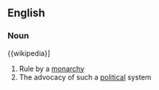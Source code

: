 ==English==

===Noun===
{{wikipedia}]
{{en-noun|-}}

# Rule by a [[monarchy]]
# The advocacy of such a [[political]] system